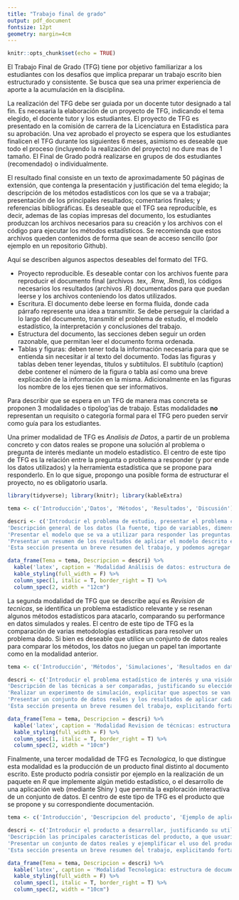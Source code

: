 ```yaml
---
title: "Trabajo final de grado"
output: pdf_document
fontsize: 12pt
geometry: margin=4cm
---
```



```r
knitr::opts_chunk$set(echo = TRUE)
```
<!-- 
El proyecto consiste en el estudio de un caso sugerido por los docentes o por los estudiantes (con el consentimiento previo de los docentes). La idea es que consista en una primer aproximación al análisis estadístico de datos. 
-->

\section{Introducción}
El Trabajo Final de Grado (TFG) tiene por objetivo familiarizar a los estudiantes con los desafíos que implica preparar un trabajo escrito bien estructurado y consistente. Se busca que sea una primer experiencia de aporte a la acumulación en la disciplina. 

\section{Aspectos generales}
La realización del TFG debe ser guiada por un docente tutor designado a tal fin. Es necesaria la elaboración de un proyecto de TFG, indicando el tema elegido, el docente tutor y los estudiantes. El proyecto de TFG es presentado en la comisión de carrera de la Licenciatura en Estadística para su aprobación. Una vez aprobado el proyecto se espera que los estudiantes finalicen el TFG durante los siguientes 6 meses, asimismo es deseable que todo el proceso (incluyendo la realización del proyecto) no dure mas de 1 tamaño. El Final de Grado podrá realizarse en grupos de dos estudiantes (recomendado) o individualmente.

El resultado final consiste en un texto de aproximadamente 50 páginas de extensión, que contenga la presentación y  justificación del tema elegido; la descripción de los métodos estadísticos con los que se va a trabajar; presentación de los principales resultados; comentarios finales; y referencias bibliográficas. Es deseable que el TFG sea reproducible, es decir, ademas de las copias impresas del documento, los estudiantes produzcan los archivos necesarios para su creación y los archivos con el código para ejecutar los métodos estadísticos. Se recomienda que estos archivos queden contenidos de forma que sean de acceso sencillo (por ejemplo en un repositorio Github). 

\section{Aspectos de Formato}
Aquí se describen algunos aspectos deseables del formato del TFG.

- Proyecto reproducible. Es deseable contar con los archivos fuente para reproducir el documento final (archivos .tex, .Rnw, .Rmd), los códigos necesarios los resultados (archivos .R) documentados para que puedan leerse y los archivos conteniendo los datos utilizados.      
- Escritura. El documento debe leerse en forma fluida, donde cada párrafo represente una idea a transmitir. Se debe perseguir la claridad a lo largo del documento, transmitir el problema de estudio, el modelo estadístico, la interpretación y conclusiones del trabajo.     
- Estructura del documento, las secciones deben seguir un orden razonable, que permitan leer el documento forma ordenada.    
- Tablas y figuras: deben tener toda la información necesaria para que se entienda  sin necesitar ir al texto del documento. Todas las figuras y tablas deben tener leyendas, títulos y subtiítulos. El subtítulo (caption) debe contener el número de la figura o tabla así como una breve explicación de la información en la misma.  Adicionalmente en las figuras los nombre de los ejes tienen que ser informativos.



\section{Modalidades}
Para describir que se espera en un TFG de manera mas concreta se proponen 3 modalidades o tipolog\'ias de trabajo. Estas modalidades **no** representan un requisito o categoría formal para el TFG pero pueden servir como guía para los estudiantes. 

Una primer modalidad de TFG es *Analisis de Datos*, a partir de un problema concreto y con datos reales se propone una solución al problema o pregunta de interés mediante un modelo estadístico. El centro de este tipo de TFG es la relación entre la pregunta o problema a responder (y por ende los datos utilizados) y la herramienta estadística que se propone para responderlo. En lo que sigue, propongo una posible forma de estructurar el proyecto, no es obligatorio usarla. 

```r
library(tidyverse); library(knitr); library(kableExtra)

tema <- c('Introducción','Datos', 'Métodos', 'Resultados', 'Discusión')

descri <- c('Introducir el problema de estudio, presentar el problema científico de interés.' , 
'Descripción general de los datos (la fuente, tipo de variables, dimensiones de los datos). Se puede incluir algún gráfico o tabla presentando algún detalle relevante de los datos (exploración de los datos ).',
'Presentar el modelo que se va a utilizar para responder las preguntas. Incluye los parámetros, cómo se va a estimar el modelo, cómo se va a monitorear la (falta de) convergencia.', 
'Presentar un resumen de los resultados de aplicar el modelo descrito en Métodos sobre el conjunto de datos descrito en Datos para responder las preguntas o problemas planteados en la Introducción.', 
'Esta sección presenta un breve resumen del trabajo, y podemos agregar posible problemas de los datos o el modelo utilizado, sugerencias de como se pueden mejorar dichos problemas.') 

data_frame(Tema = tema, Descripcion = descri) %>%
  kable('latex', caption = 'Modalidad Análisis de datos: estructura de documento' ) %>%
  kable_styling(full_width = F) %>%
  column_spec(1, italic = T, border_right = T) %>%
  column_spec(2, width = "12cm")
```


La segunda modalidad de TFG que se describe aquí es *Revision de tecnicas*, se identifica un problema estadístico relevante y se resenan algunos métodos estadísticos para atacarlo, comparando su performance en datos simulados y reales. El centro de este tipo de TFG es la comparación de varias metodologías estadísticas para resolver un problema dado. Si bien es deseable que utilice un conjunto de datos reales para comparar los métodos, los datos no juegan un papel tan importante como en la modalidad anterior. 


```r
tema <- c('Introducción', 'Métodos', 'Simulaciones', 'Resultados en datos reales', 'Discusión')

descri <- c('Introducir el problema estadístico de interés y una visión global de los métodos para resolverlo', 
'Descripción de las técnicas a ser comparadas, justificando su elección',
'Realizar un experimento de simulación, explicitar que aspectos se van a contrastar y describir los resultados obtenidos', 
'Presentar un conjunto de datos reales y los resultados de aplicar cada una de las técnicas a los mismos.', 
'Esta sección presenta un breve resumen del trabajo, explicitando fortalezas y debilidades de las técnicas comparadas y sugerencias de como se puede mejorar o ampliar la comparación.') 

data_frame(Tema = tema, Descripcion = descri) %>%
  kable('latex', caption = 'Modalidad Revision de técnicas: estructura de documento' ) %>%
  kable_styling(full_width = F) %>%
  column_spec(1, italic = T, border_right = T) %>%
  column_spec(2, width = "10cm")
```

Finalmente, una tercer modalidad de TFG es *Tecnologica*, lo que distingue esta modalidad es la producción de un producto final distinto al documento escrito. Este producto podría consistir por ejemplo en la realización de un paquete en *R* que implemente algún metido estadístico, o el desarrollo de una aplicación web (mediante Shiny ) que permita la exploración interactiva de un conjunto de datos. El centro de este tipo de TFG es el producto que se propone y su correspondiente documentación. 

```r
tema <- c('Introducción', 'Descripcion del producto', 'Ejemplo de aplicacion', 'Discusión')

descri <- c('Introducir el producto a desarrollar, justificando su utilidad', 
'Descripción las principales características del producto, a que usuarios esta dirigido y como se espera que sea utilizado',
'Presentar un conjunto de datos reales y ejemplificar el uso del producto desarrollado en los mismos.', 
'Esta sección presenta un breve resumen del trabajo, explicitando fortalezas y debilidades del producto y sugerencias de como este puede ser mejorado.') 

data_frame(Tema = tema, Descripcion = descri) %>%
  kable('latex', caption = 'Modalidad Tecnologica: estructura de documento' ) %>%
  kable_styling(full_width = F) %>%
  column_spec(1, italic = T, border_right = T) %>%
  column_spec(2, width = "10cm")
```





<!-- ## Introducción -->
<!-- Introducir el problema de estudio, presentar el problema científico de interés.  -->

<!-- ## Datos -->
<!-- Descripción general de los datos (la fuente, tipo de variables, dimensiones de los datos). Se puede incluir algún gráfico o tabla presentando algún detalle relevante de los datos (exploración de los datos ).  -->

<!-- ## Métodos -->
<!-- Presentar el modelo que se va a utilizar para responder las preguntas. Incluye los parámetros, cómo se va a estimar el modelo, cómo se va a monitorear la (falta de) convergencia.  -->

<!-- ## Resultados -->
<!-- Presentar un resumen de los resultados de aplicar el modelo descrito en *Métodos* sobre el conjunto de datos descrito en *Datos* para responder las preguntas o problemas planteados en la *Introducción*.  -->

<!-- Antes de presentar los resultados del modelo, describe un detalle de MCMC, es decir, la cantidad de cadenas y el warm-up utilizados, así como una evaluación de la convergencia. Luego, resume la distribución posterior de los parámetros mediante histogramas de la posterior, o dibujos con intervalos de credibilidad para cada parámetro o también con tablas que tengan una estimación puntual y una por intervalos de los parámetros relevantes. Ademas, debemos agregar que respuestas tenemos de las preguntas de interés.  -->

<!-- ## Discusión o concluciones -->
<!-- Esta sección presenta un breve resumen del trabajo, y podemos agregar posible problemas de los datos o el modelo utilizado, sugerencias de como se pueden mejorar dichos problemas.  -->
